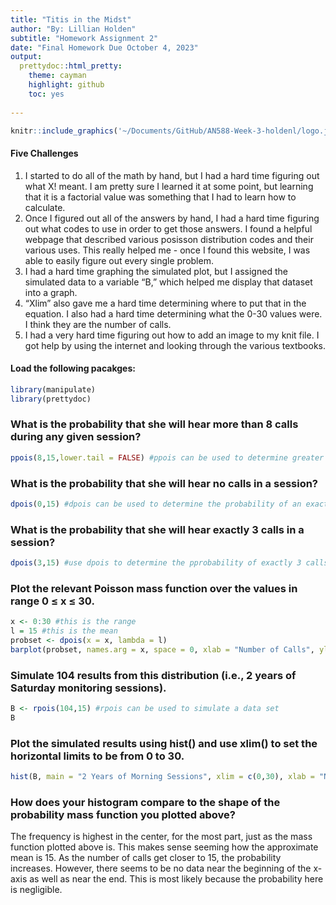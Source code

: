 ```yaml
---
title: "Titis in the Midst" 
author: "By: Lillian Holden"
subtitle: "Homework Assignment 2"
date: "Final Homework Due October 4, 2023"
output: 
  prettydoc::html_pretty:
    theme: cayman
    highlight: github
    toc: yes
  
---
```


```r
knitr::include_graphics('~/Documents/GitHub/AN588-Week-3-holdenl/logo.jpeg')
```

#### Five Challenges 
1. I started to do all of the math by hand, but I had a hard time figuring out what X! meant. I am pretty sure I learned it at some point, but learning that it is a factorial value was something that I had to learn how to calculate.
2. Once I figured out all of the answers by hand, I had a hard time figuring out what codes to use in order to get those answers. I found a helpful webpage that described various posisson distribution codes and their various uses. This really helped me - once I found this website, I was able to easily figure out every single problem.
3. I had a hard time graphing the simulated plot, but I assigned the simulated data to a variable "B," which helped me display that dataset into a graph. 
4. "Xlim" also gave me a hard time determining where to put that in the equation. I also had a hard time determining what the 0-30 values were. I think they are the number of calls. 
5. I had a very hard time figuring out how to add an image to my knit file. I got help by using the internet and looking through the various textbooks. 


#### Load the following pacakges: 
```r
library(manipulate)
library(prettydoc)
```


### What is the probability that she will hear more than 8 calls during any given session?
```r
ppois(8,15,lower.tail = FALSE) #ppois can be used to determine greater than a select number of calls by using lower.tail = FALSE
```


### What is the probability that she will hear no calls in a session?
```r
dpois(0,15) #dpois can be used to determine the probability of an exact number of calls 
```


### What is the probability that she will hear exactly 3 calls in a session?
```r
dpois(3,15) #use dpois to determine the pprobability of exactly 3 calls
```


### Plot the relevant Poisson mass function over the values in range 0 ≤ x ≤ 30.
```r
x <- 0:30 #this is the range
l = 15 #this is the mean
probset <- dpois(x = x, lambda = l)
barplot(probset, names.arg = x, space = 0, xlab = "Number of Calls", ylab = "Probability", main = "Probability Mass Function") 
```


### Simulate 104 results from this distribution (i.e., 2 years of Saturday monitoring sessions).
```r
B <- rpois(104,15) #rpois can be used to simulate a data set
B
```


### Plot the simulated results using hist() and use xlim() to set the horizontal limits to be from 0 to 30. 
```r
hist(B, main = "2 Years of Morning Sessions", xlim = c(0,30), xlab = "Number of Calls", breaks = 0:30, ylab = "Probability")
```


### How does your histogram compare to the shape of the probability mass function you plotted above?
The frequency is highest in the center, for the most part, just as the mass function plotted above is. This makes sense seeming how the approximate mean is 15. As the number of calls get closer to 15, the probability increases. However, there seems to be no data near the beginning of the x-axis as well as near the end. This is most likely because the probability here is negligible.  
